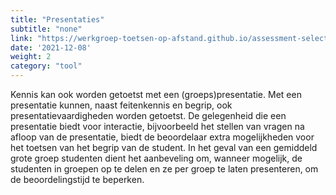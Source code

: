 ```yaml
---
title: "Presentaties"
subtitle: "none"
link: "https://werkgroep-toetsen-op-afstand.github.io/assessment-selection-tool/methods/presentation/"
date: '2021-12-08'
weight: 2
category: "tool"
---
```


Kennis kan ook worden getoetst met een (groeps)presentatie. Met een presentatie kunnen, naast feitenkennis en begrip, ook presentatievaardigheden worden getoetst. De gelegenheid die een presentatie biedt voor interactie, bijvoorbeeld het stellen van vragen na afloop van de presentatie, biedt de beoordelaar extra mogelijkheden voor het toetsen van het begrip van de student. In het geval van een gemiddeld grote groep studenten dient het aanbeveling om, wanneer mogelijk, de studenten in groepen op te delen en ze per groep te laten presenteren, om de beoordelingstijd te beperken. 